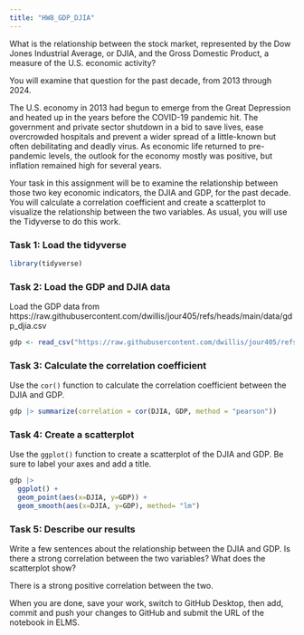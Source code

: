 ```yaml
---
title: "HW8_GDP_DJIA"
---
```


What is the relationship between the stock market, represented by the Dow Jones Industrial Average, or DJIA, and the Gross Domestic Product, a measure of the U.S. economic activity?

You will examine that question for the past decade, from 2013 through 2024.

The U.S. economy in 2013 had begun to emerge from the Great Depression and heated up in the years before the COVID-19 pandemic hit. The government and private sector shutdown in a bid to save lives, ease overcrowded hospitals and prevent a wider spread of a little-known but often debilitating and deadly virus. As economic life returned to pre-pandemic levels, the outlook for the economy mostly was positive, but inflation remained high for several years.

Your task in this assignment will be to examine the relationship between those two key economic indicators, the DJIA and GDP, for the past decade. You will calculate a correlation coefficient and create a scatterplot to visualize the relationship between the two variables. As usual, you will use the Tidyverse to do this work.

### Task 1: Load the tidyverse

```r
library(tidyverse)
```

### Task 2: Load the GDP and DJIA data

Load the GDP data from https://raw.githubusercontent.com/dwillis/jour405/refs/heads/main/data/gdp_djia.csv

```r
gdp <- read_csv("https://raw.githubusercontent.com/dwillis/jour405/refs/heads/main/data/gdp_djia.csv")
```

### Task 3: Calculate the correlation coefficient

Use the `cor()` function to calculate the correlation coefficient between the DJIA and GDP.

```r
gdp |> summarize(correlation = cor(DJIA, GDP, method = "pearson"))
```

### Task 4: Create a scatterplot

Use the `ggplot()` function to create a scatterplot of the DJIA and GDP. Be sure to label your axes and add a title.

```r
gdp |> 
  ggplot() +
  geom_point(aes(x=DJIA, y=GDP)) +
  geom_smooth(aes(x=DJIA, y=GDP), method= "lm")
```

### Task 5: Describe our results

Write a few sentences about the relationship between the DJIA and GDP. Is there a strong correlation between the two variables? What does the scatterplot show?

There is a strong positive correlation between the two. 


When you are done, save your work, switch to GitHub Desktop, then add, commit and push your changes to GitHub and submit the URL of the notebook in ELMS.


